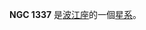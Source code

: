 {{NGCInfoBox|NGCID=NGC 1337|發現者=路易斯·斯威夫特|發現日期=1885年11月10日|其他編號=MCG -2-9-42|曆元=J2000.0|赤經=3時28分5.6秒
|赤緯=-8°23'18"|星座=波江座|星體=星系|星等=11.9|表面亮度=14.1|藍等=12.6}}

'''NGC 1337''' 是[[波江座|波江座]]的一個[[星系|星系]]。

{{NGCReference|1337}}
{{Catalogs|NGC=1337}}